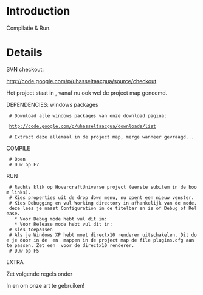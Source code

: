 = Introduction =

Compilatie & Run.


= Details =

SVN checkout:

http://code.google.com/p/uhasseltaacgua/source/checkout

Het project staat in {{{"trunk\HovercraftUniverse"}}}, vanaf nu ook wel de project map genoemd.

DEPENDENCIES: windows packages

  # Download alle windows packages van onze download pagina:

  http://code.google.com/p/uhasseltaacgua/downloads/list

  # Extract deze allemaal in de project map, merge wanneer gevraagd...

COMPILE

  # Open {{{trunk\HovercraftUniverse\HovercraftUniverse.sln}}}
  # Duw op F7

RUN

  # Rechts klik op HovercraftUniverse project (eerste subitem in de boom links).
  # Kies properties uit de drop down menu, nu opent een nieuw venster.
  # Kies Debugging en vul Working directory in afhankelijk van de mode, deze lees je naast Configuration in de titelbar en is of Debug of Release.
    * Voor Debug mode hebt vul dit in: {{{$(SolutionDir)bin\debug}}}
    * Voor Release mode hebt vul dit in: {{{$(SolutionDir)bin\release}}}
  # Kies toepassen
  # Als je Windows XP hebt moet directx10 renderer uitschakelen. Dit doe je door in de {{{bin\debug}}} en {{{bin\release}}} mappen in de project map de file plugins.cfg aan te passen. Zet een {{{#}}} voor de directx10 renderer.
  # Duw op F5



EXTRA

Zet volgende regels onder {{{Zip=../../media/packs/skybox.zip}}}

{{{FileSystem=../../../art/materials}}}

{{{FileSystem=../../../art/materials/scripts}}}

{{{FileSystem=../../../art/materials/textures}}}

{{{FileSystem=../../../art/models}}}

In {{{$(SolutionDir)bin\debug\resource.cfg}}} en {{{$(SolutionDir)bin\release\resource.cfg}}} om onze art te gebruiken!